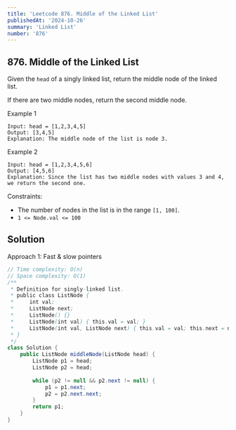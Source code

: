 ```yaml
---
title: 'Leetcode 876. Middle of the Linked List'
publishedAt: '2024-10-26'
summary: 'Linked List'
number: '876'
---
```


## 876. Middle of the Linked List
Given the `head` of a singly linked list, return the middle node of the linked list.

If there are two middle nodes, return the second middle node.


Example 1
`````
Input: head = [1,2,3,4,5]
Output: [3,4,5]
Explanation: The middle node of the list is node 3.
`````

Example 2
`````
Input: head = [1,2,3,4,5,6]
Output: [4,5,6]
Explanation: Since the list has two middle nodes with values 3 and 4, we return the second one.
`````

Constraints:

- The number of nodes in the list is in the range `[1, 100]`.
- `1 <= Node.val <= 100`

## Solution
Approach 1: Fast & slow pointers
````JAVA
// Time complexity: O(n)
// Space complexity: O(1)
/**
 * Definition for singly-linked list.
 * public class ListNode {
 *     int val;
 *     ListNode next;
 *     ListNode() {}
 *     ListNode(int val) { this.val = val; }
 *     ListNode(int val, ListNode next) { this.val = val; this.next = next; }
 * }
 */
class Solution {
    public ListNode middleNode(ListNode head) {
        ListNode p1 = head;
        ListNode p2 = head;
        
        while (p2 != null && p2.next != null) {
            p1 = p1.next;
            p2 = p2.next.next;
        }
        return p1;
    }
}
````
